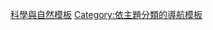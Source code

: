 {{template category
|type = navbox
|description = 
|help = '''請勿直接將導航模板加入本分類中，請使用本分類下的各個次分類。''' 
}}

[[Category:科學與自然模板|]]
[[Category:依主題分類的導航模板|Category:依主題分類的導航模板]]
